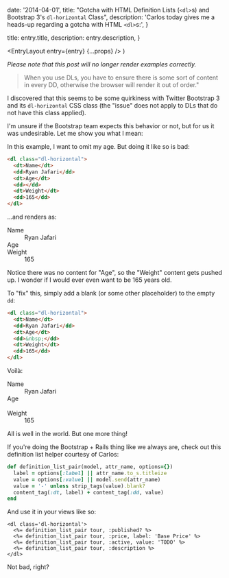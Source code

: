 
  date: '2014-04-01',
  title:
    "Gotcha with HTML Definition Lists (`<dl>`s) and Bootstrap 3's `dl-horizontal` Class",
  description:
    'Carlos today gives me a heads-up regarding a gotcha with HTML `<dl>`s:',
}

  title: entry.title,
  description: entry.description,
}

  <EntryLayout
    entry={entry}
    {...props}
  />
)

_Please note that this post will no longer render examples correctly._

> When you use DLs, you have to ensure there is some sort of content in every DD, otherwise the browser will render it out of order."

I discovered that this seems to be some quirkiness with Twitter Bootstrap 3 and its `dl-horizontal` CSS class (the "issue" does not apply to DLs that do not have this class applied).

I'm unsure if the Bootstrap team expects this behavior or not, but for us it was undesirable. Let me show you what I mean:

In this example, I want to omit my age. But doing it like so is bad:

```html
<dl class="dl-horizontal">
  <dt>Name</dt>
  <dd>Ryan Jafari</dd>
  <dt>Age</dt>
  <dd></dd>
  <dt>Weight</dt>
  <dd>165</dd>
</dl>
```

...and renders as:

<dl className="dl-horizontal">
  <dt>Name</dt>
  <dd>Ryan Jafari</dd>
  <dt>Age</dt>
  <dd></dd>
  <dt>Weight</dt>
  <dd>165</dd>
</dl>

Notice there was no content for "Age", so the "Weight" content gets pushed up. I wonder if I would ever even want to be 165 years old.

To "fix" this, simply add a blank (or some other placeholder) to the empty `dd`:

```html
<dl class="dl-horizontal">
  <dt>Name</dt>
  <dd>Ryan Jafari</dd>
  <dt>Age</dt>
  <dd>&nbsp;</dd>
  <dt>Weight</dt>
  <dd>165</dd>
</dl>
```

Voilà:

<dl className="dl-horizontal">
  <dt>Name</dt>
  <dd>Ryan Jafari</dd>
  <dt>Age</dt>
  <dd>&nbsp;</dd>
  <dt>Weight</dt>
  <dd>165</dd>
</dl>

All is well in the world. But one more thing!

If you're doing the Bootstrap + Rails thing like we always are, check out this definition list helper courtesy of Carlos:

```ruby
def definition_list_pair(model, attr_name, options={})
  label = options[:label] || attr_name.to_s.titleize
  value = options[:value] || model.send(attr_name)
  value = '-' unless strip_tags(value).blank?
  content_tag(:dt, label) + content_tag(:dd, value)
end
```

And use it in your views like so:

```erb
<dl class='dl-horizontal'>
  <%= definition_list_pair tour, :published? %>
  <%= definition_list_pair tour, :price, label: 'Base Price' %>
  <%= definition_list_pair tour, :active, value: 'TODO' %>
  <%= definition_list_pair tour, :description %>
</dl>
```

Not bad, right?
